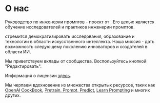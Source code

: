 # О нас

Руководство по инженерии промптов - проект от . Его целью является обучение исследователей и практиков инженерии промптов.

 стремится демократизировать исследования, образование и технологии в области искусственного интеллекта. Наша миссия - дать возможность следующему поколению инноваторов и создателей в области ИИ.

Мы приветствуем вклады от сообщества. Воспользуйтесь кнопкой "Редактировать".

Информация о лицензии [здесь](https://github.com/AdamLeeN/Prompt-Engineering-Guide#license).

Мы черпаем вдохновение из множества открытых ресурсов, таких как [OpenAI CookBook](https://github.com/openai/openai-cookbook), [Pretrain, Prompt, Predict](http://pretrain.nlpedia.ai/), [Learn Prompting](https://learnprompting.org/) и многих других.